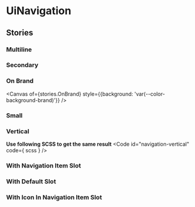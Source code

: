 
<Meta of={stories}/>

# UiNavigation
<Canvas of={stories.Common} />
<ArgTypes />

## Stories
### Multiline
<Canvas of={stories.Multiline}/>

### Secondary
<Canvas of={stories.Secondary}/>

### On Brand
<Canvas
  of={stories.OnBrand}
  style={{background: 'var(--color-background-brand)'}}
/>

### Small
<Canvas of={stories.Small}/>

### Vertical
<Canvas of={stories.Vertical}/>

**Use following SCSS to get the same result**
<Code
  id="navigation-vertical"
  code={ scss }
/>

### With Navigation Item Slot
<Canvas of={stories.WithNavigationItemSlot}/>

### With Default Slot
<Canvas of={stories.WithDefaultSlot}/>

### With Icon In Navigation Item Slot
<Canvas of={stories.WithIconInNavigationItemSlot}/>
